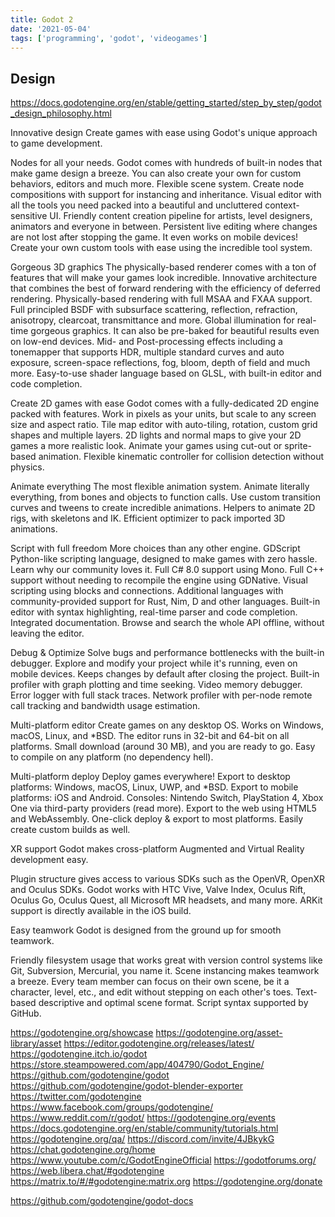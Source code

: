 ```yaml
---
title: Godot 2
date: '2021-05-04'
tags: ['programming', 'godot', 'videogames']
---
```


## Design

https://docs.godotengine.org/en/stable/getting_started/step_by_step/godot_design_philosophy.html



Innovative design
Create games with ease using Godot's unique approach to game development.

Nodes for all your needs. Godot comes with hundreds of built-in nodes that make game design a breeze. You can also create your own for custom behaviors, editors and much more.
Flexible scene system. Create node compositions with support for instancing and inheritance.
Visual editor with all the tools you need packed into a beautiful and uncluttered context-sensitive UI.
Friendly content creation pipeline for artists, level designers, animators and everyone in between.
Persistent live editing where changes are not lost after stopping the game. It even works on mobile devices!
Create your own custom tools with ease using the incredible tool system.

Gorgeous 3D graphics
The physically-based renderer comes with a ton of features that will make your games look incredible.
Innovative architecture that combines the best of forward rendering with the efficiency of deferred rendering.
Physically-based rendering with full MSAA and FXAA support.
Full principled BSDF with subsurface scattering, reflection, refraction, anisotropy, clearcoat, transmittance and more.
Global illumination for real-time gorgeous graphics. It can also be pre-baked for beautiful results even on low-end devices.
Mid- and Post-processing effects including a tonemapper that supports HDR, multiple standard curves and auto exposure, screen-space reflections, fog, bloom, depth of field and much more.
Easy-to-use shader language based on GLSL, with built-in editor and code completion.


Create 2D games with ease
Godot comes with a fully-dedicated 2D engine packed with features.
Work in pixels as your units, but scale to any screen size and aspect ratio.
Tile map editor with auto-tiling, rotation, custom grid shapes and multiple layers.
2D lights and normal maps to give your 2D games a more realistic look.
Animate your games using cut-out or sprite-based animation.
Flexible kinematic controller for collision detection without physics.

Animate everything
The most flexible animation system.
Animate literally everything, from bones and objects to function calls.
Use custom transition curves and tweens to create incredible animations.
Helpers to animate 2D rigs, with skeletons and IK.
Efficient optimizer to pack imported 3D animations.

Script with full freedom
More choices than any other engine.
GDScript Python-like scripting language, designed to make games with zero hassle. Learn why our community loves it.
Full C# 8.0 support using Mono.
Full C++ support without needing to recompile the engine using GDNative.
Visual scripting using blocks and connections.
Additional languages with community-provided support for Rust, Nim, D and other languages.
Built-in editor with syntax highlighting, real-time parser and code completion.
Integrated documentation. Browse and search the whole API offline, without leaving the editor.

Debug & Optimize
Solve bugs and performance bottlenecks with the built-in debugger.
Explore and modify your project while it's running, even on mobile devices.
Keeps changes by default after closing the project.
Built-in profiler with graph plotting and time seeking.
Video memory debugger.
Error logger with full stack traces.
Network profiler with per-node remote call tracking and bandwidth usage estimation.

Multi-platform editor
Create games on any desktop OS.
Works on Windows, macOS, Linux, and *BSD.
The editor runs in 32-bit and 64-bit on all platforms.
Small download (around 30 MB), and you are ready to go.
Easy to compile on any platform (no dependency hell).

Multi-platform deploy
Deploy games everywhere!
Export to desktop platforms: Windows, macOS, Linux, UWP, and *BSD.
Export to mobile platforms: iOS and Android.
Consoles: Nintendo Switch, PlayStation 4, Xbox One via third-party providers (read more).
Export to the web using HTML5 and WebAssembly.
One-click deploy & export to most platforms. Easily create custom builds as well.

XR support
Godot makes cross-platform Augmented and Virtual Reality development easy.

Plugin structure gives access to various SDKs such as the OpenVR, OpenXR and Oculus SDKs. Godot works with HTC Vive, Valve Index, Oculus Rift, Oculus Go, Oculus Quest, all Microsoft MR headsets, and many more.
ARKit support is directly available in the iOS build.

Easy teamwork
Godot is designed from the ground up for smooth teamwork.

Friendly filesystem usage that works great with version control systems like Git, Subversion, Mercurial, you name it.
Scene instancing makes teamwork a breeze. Every team member can focus on their own scene, be it a character, level, etc., and edit without stepping on each other's toes.
Text-based descriptive and optimal scene format.
Script syntax supported by GitHub.

https://godotengine.org/showcase
https://godotengine.org/asset-library/asset
https://editor.godotengine.org/releases/latest/
https://godotengine.itch.io/godot
https://store.steampowered.com/app/404790/Godot_Engine/
https://github.com/godotengine/godot
https://github.com/godotengine/godot-blender-exporter
https://twitter.com/godotengine
https://www.facebook.com/groups/godotengine/
https://www.reddit.com/r/godot/
https://godotengine.org/events
https://docs.godotengine.org/en/stable/community/tutorials.html
https://godotengine.org/qa/
https://discord.com/invite/4JBkykG
https://chat.godotengine.org/home
https://www.youtube.com/c/GodotEngineOfficial
https://godotforums.org/
https://web.libera.chat/#godotengine
https://matrix.to/#/#godotengine:matrix.org
https://godotengine.org/donate

https://github.com/godotengine/godot-docs


